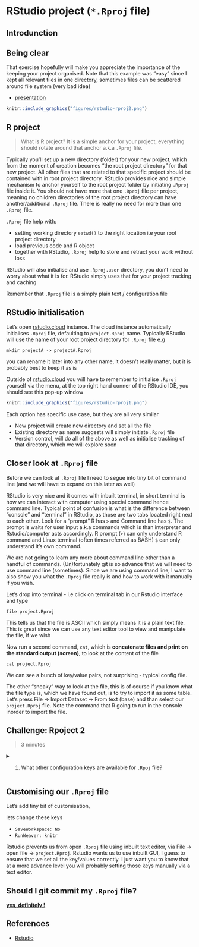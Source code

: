 # RStudio project (`*.Rproj` file)

## Introdunction

## Being clear

That exercise hopefully will make you appreciate the importance of the keeping your project organised. Note that this example was "easy" since I kept all relevant files in one directory, sometimes files can be scattered around file system (very bad idea)

- [presentation](presentations/root_proj_dir/pres.html)

```r
knitr::include_graphics("figures/rstudio-rproj2.png")
```

## R project

> What is R project? It is a simple anchor for your project, everything should rotate around that anchor a.k.a `.Rproj` file.

Typically you'll set up a new directory (folder) for your new project, which from the moment of creation becomes "the root project directory" for that new project. All other files that are related to that specific project should be contained with in root project directory. RStudio provides nice and simple mechanism to anchor yourself to the root project folder by initiating `.Rproj` file inside it. You should not have more that one `.Rproj` file per project, meaning no children directories of the root project directory can have another/additional `.Rproj` file. There is really no need for more than one `.Rproj` file.

`.Rproj` file help with:

- setting working directory `setwd()` to the right location i.e your root project directory
- load previous code and R object
- together with RStudio, `.Rproj` help to store and retract your work without loss

RStudio will also initialise and use `.Rproj.user` directory, you don't need to worry about what it is for. RStudio simply uses that for your project tracking and caching

Remember that `.Rproj` file is a simply plain text / configuration file

## RStudio initialisation

Let's open [rstudio.cloud](https://rstudio.cloud) instance. The cloud instance automatically initialises `.Rproj` file, defaulting to `project.Rproj` name. Typically RStudio will use the name of your root project directory for `.Rproj` file e.g

```
mkdir projectA -> projectA.Rproj
```

you can rename it later into any other name, it doesn't really matter, but it is probably best to keep it as is

Outside of [rstudio.cloud](https://rstudio.clou) you will have to remember to initialise `.Rproj` yourself via the menu, at the top right hand conner of the RStudio IDE, you should see this pop-up window

```r
knitr::include_graphics("figures/rstudio-rproj1.png")
```

Each option has specific use case, but they are all very similar

- New project will create new directory and set all the file
- Existing directory as name suggests will simply initiate `.Rproj` file
- Version control, will do all of the above as well as initialise tracking of that directory, which we will explore soon

## Closer look at `.Rproj` file

Before we can look at `.Rproj` file I need to segue into tiny bit of command line (and we will have to expand on this later as well)

RStudio is very nice and it comes with inbuilt terminal, in short terminal is how we can interact with computer using special command hence command line. Typical point of confusion is what is the difference between "console" and "terminal" in RStudio, as those are two tabs located right next to each other. Look for a "prompt" R has `>` and Command line has `$`. The prompt is waits for user input a.k.a commands which is than interpreter and Rstudio/computer acts accordingly. R prompt (`>`) can only understand R command and Linux terminal (often times referred as BASH) `$` can only understand it's own command.

We are not going to learn any more about command line other than a handful of commands. (Un)fortunately git is so advance that we will need to use command line (sometimes). Since we are using command line, I want to also show you what the `.Rproj` file really is and how to work with it manually if you wish.

Let's drop into terminal - i.e click on terminal tab in our Rstudio interface and type

```
file project.Rproj
```

This tells us that the file is ASCII which simply means it is a plain text file. This is great since we can use any text editor tool to view and manipulate the file, if we wish

Now run a second command, `cat`, which is **concatenate files and print on the standard output (screen)**, to look at the content of the file

```
cat project.Rproj
```

We can see a bunch of key/value pairs, not surprising - typical config file.

The other "sneaky" way to look at the file, this is of course if you know what the file type is, which we have found out, is to try to import it as some table. Let's press File -> Import Dataset -> From text (base) and than select our `project.Rproj` file. Note the command that R going to run in the console inorder to import the file.

## Challenge: Rpoject 2 {.exercise}

> 3 minutes

<details>
  <summary>
    1. What other configuration keys are available for `.Rpoj` file?
  </summary>
  [Look for publically available `.Rproj` files if you can't find any docs](https://github.com/tidyverse/tidyverse/blob/master/tidyverse.Rproj)
</details>

## Customising our `.Rproj` file

Let's add tiny bit of customisation,

lets change these keys

- `SaveWorkspace: No`
- `RunWeaver: knitr`

Rstudio prevents us from open `.Rproj` file using inbuilt text editor, via File -> open file -> `project.Rproj`. Rstudio wants us to use inbuilt GUI, I guess to ensure that we set all the key/values correctly. I just want you to know that at a more advance level you will probably setting those keys manually via a text editor.

## Should I git commit my `.Rproj` file?

[**yes, definitely !**](https://community.rstudio.com/t/should-rproj-files-be-added-to-gitignore/1269/4)

## References

- [Rstudio](https://support.rstudio.com/hc/en-us/articles/200526207-Using-Projects)
